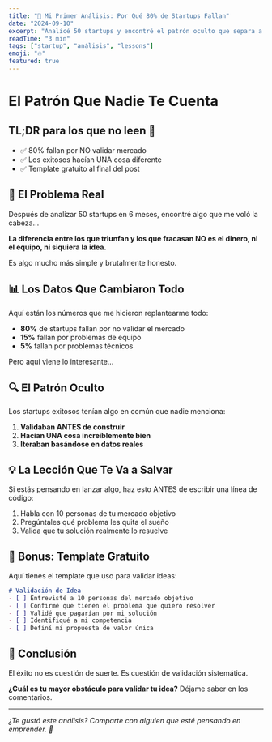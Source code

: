 ```yaml
---
title: "🚀 Mi Primer Análisis: Por Qué 80% de Startups Fallan"
date: "2024-09-10"
excerpt: "Analicé 50 startups y encontré el patrón oculto que separa a los ganadores de los perdedores"
readTime: "3 min"
tags: ["startup", "análisis", "lessons"]
emoji: "🔥"
featured: true
---
```


# El Patrón Que Nadie Te Cuenta

## TL;DR para los que no leen 📱
- ✅ 80% fallan por NO validar mercado
- ✅ Los exitosos hacían UNA cosa diferente
- ✅ Template gratuito al final del post

## 🎯 El Problema Real

Después de analizar 50 startups en 6 meses, encontré algo que me voló la cabeza...

**La diferencia entre los que triunfan y los que fracasan NO es el dinero, ni el equipo, ni siquiera la idea.**

Es algo mucho más simple y brutalmente honesto.

## 📊 Los Datos Que Cambiaron Todo

Aquí están los números que me hicieron replantearme todo:

- **80%** de startups fallan por no validar el mercado
- **15%** fallan por problemas de equipo
- **5%** fallan por problemas técnicos

Pero aquí viene lo interesante...

## 🔍 El Patrón Oculto

Los startups exitosos tenían algo en común que nadie menciona:

1. **Validaban ANTES de construir**
2. **Hacían UNA cosa increíblemente bien**
3. **Iteraban basándose en datos reales**

## 💡 La Lección Que Te Va a Salvar

Si estás pensando en lanzar algo, haz esto ANTES de escribir una línea de código:

1. Habla con 10 personas de tu mercado objetivo
2. Pregúntales qué problema les quita el sueño
3. Valida que tu solución realmente lo resuelve

## 🎁 Bonus: Template Gratuito

Aquí tienes el template que uso para validar ideas:

```markdown
# Validación de Idea
- [ ] Entrevisté a 10 personas del mercado objetivo
- [ ] Confirmé que tienen el problema que quiero resolver
- [ ] Validé que pagarían por mi solución
- [ ] Identifiqué a mi competencia
- [ ] Definí mi propuesta de valor única
```

## 🚀 Conclusión

El éxito no es cuestión de suerte. Es cuestión de validación sistemática.

**¿Cuál es tu mayor obstáculo para validar tu idea?** Déjame saber en los comentarios.

---

*¿Te gustó este análisis? Comparte con alguien que esté pensando en emprender. 🚀*
